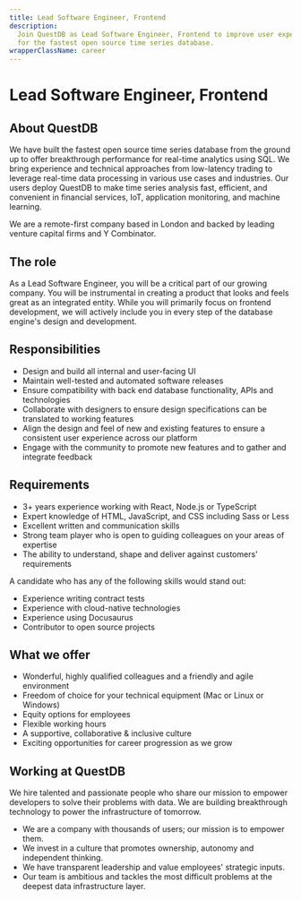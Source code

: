 ```yaml
---
title: Lead Software Engineer, Frontend
description:
  Join QuestDB as Lead Software Engineer, Frontend to improve user experience
  for the fastest open source time series database.
wrapperClassName: career
---
```



<h1>Lead Software Engineer, Frontend</h1>

<h2> About QuestDB</h2>

We have built the fastest open source time series database from the ground up to
offer breakthrough performance for real-time analytics using SQL. We bring
experience and technical approaches from low-latency trading to leverage
real-time data processing in various use cases and industries. Our users deploy
QuestDB to make time series analysis fast, efficient, and convenient in
financial services, IoT, application monitoring, and machine learning.

We are a remote-first company based in London and backed by leading venture
capital firms and Y Combinator.

<h2>The role</h2>

As a Lead Software Engineer, you will be a critical part of our growing company.
You will be instrumental in creating a product that looks and feels great as an
integrated entity. While you will primarily focus on frontend development, we
will actively include you in every step of the database engine's design and
development.

<h2>Responsibilities</h2>

- Design and build all internal and user-facing UI
- Maintain well-tested and automated software releases
- Ensure compatibility with back end database functionality, APIs and
  technologies
- Collaborate with designers to ensure design specifications can be translated
  to working features
- Align the design and feel of new and existing features to ensure a consistent
  user experience across our platform
- Engage with the community to promote new features and to gather and integrate
  feedback

<h2>Requirements</h2>

- 3+ years experience working with React, Node.js or TypeScript
- Expert knowledge of HTML, JavaScript, and CSS including Sass or Less
- Excellent written and communication skills
- Strong team player who is open to guiding colleagues on your areas of
  expertise
- The ability to understand, shape and deliver against customers' requirements

A candidate who has any of the following skills would stand out:

- Experience writing contract tests
- Experience with cloud-native technologies
- Experience using Docusaurus
- Contributor to open source projects

<h2>What we offer</h2>

- Wonderful, highly qualified colleagues and a friendly and agile environment
- Freedom of choice for your technical equipment (Mac or Linux or Windows)
- Equity options for employees
- Flexible working hours
- A supportive, collaborative & inclusive culture
- Exciting opportunities for career progression as we grow

<h2>Working at QuestDB</h2>

We hire talented and passionate people who share our mission to empower
developers to solve their problems with data. We are building breakthrough
technology to power the infrastructure of tomorrow.

- We are a company with thousands of users; our mission is to empower them.
- We invest in a culture that promotes ownership, autonomy and independent
  thinking.
- We have transparent leadership and value employees' strategic inputs.
- Our team is ambitious and tackles the most difficult problems at the deepest
  data infrastructure layer.

<CareerEmailUs title="Lead Software Engineer, Frontend" />
